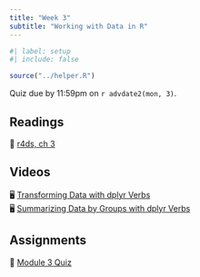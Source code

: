 ```yaml
---
title: "Week 3"
subtitle: "Working with Data in R"
---
```


```r
#| label: setup
#| include: false

source("../helper.R")
```

::: {.callout-important}
Quiz due by 11:59pm on `r advdate2(mon, 3)`. 
:::

## Readings

| 📖 [r4ds, ch 3](https://r4ds.hadley.nz/data-transform.html)

## Videos

| 🖥 [Transforming Data with dplyr Verbs](https://youtu.be/ScQD47eJeAE)
| 🖥 [Summarizing Data by Groups with dplyr Verbs](https://youtu.be/mgBwVzMV-v8)

## Assignments

| 📘 [Module 3 Quiz](https://blackboard.gwu.edu/ultra/courses/_394195_1/outline)
